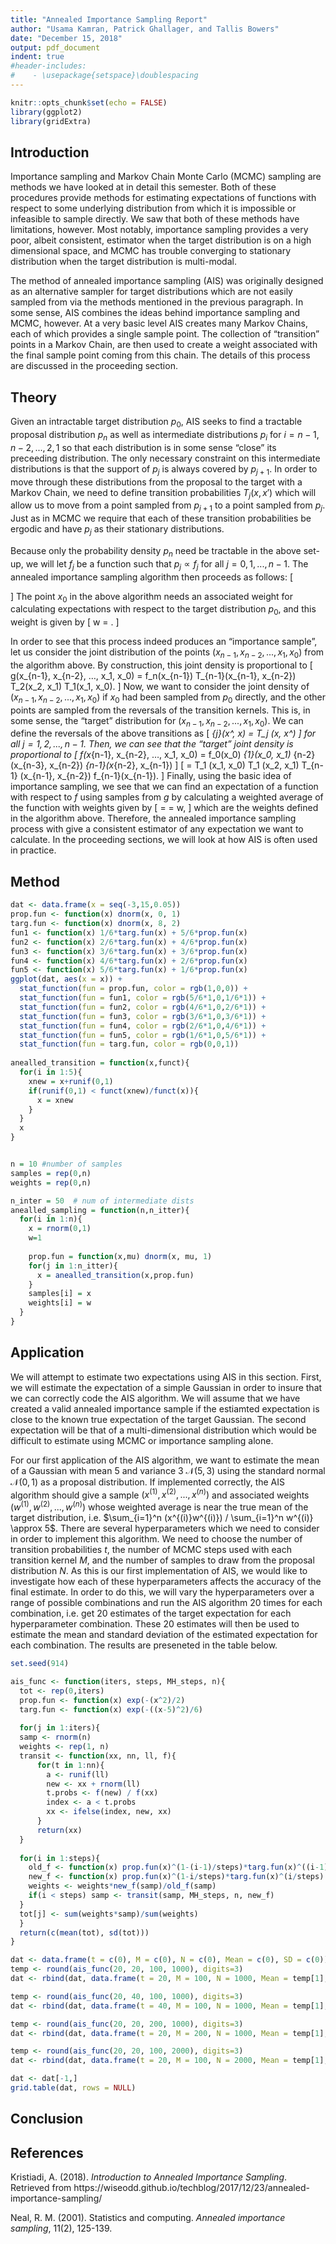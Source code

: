 ```yaml
---
title: "Annealed Importance Sampling Report"
author: "Usama Kamran, Patrick Ghallager, and Tallis Bowers"
date: "December 15, 2018"
output: pdf_document
indent: true
#header-includes:
#    - \usepackage{setspace}\doublespacing
---
```


```r
knitr::opts_chunk$set(echo = FALSE)
library(ggplot2)
library(gridExtra)
```

## Introduction

\indent\indent Importance sampling and Markov Chain Monte Carlo (MCMC) sampling are methods we have looked at in detail this semester. Both of these procedures provide methods for estimating expectations of functions with respect to some underlying distribution from which it is impossible or infeasible to sample directly.  We saw that both of these methods have limitations, however.  Most notably, importance sampling provides a very poor, albeit consistent, estimator when the target distribution is on a high dimensional space, and MCMC has trouble converging to stationary distribution when the target distribution is multi-modal.  

The method of annealed importance sampling (AIS) was originally designed as an alternative sampler for target distributions which are not easily sampled from via the methods mentioned in the previous paragraph. In some sense, AIS combines the ideas behind importance sampling and MCMC, however.  At a very basic level AIS creates many Markov Chains, each of which provides a single sample point.  The collection of "transition" points in a Markov Chain, are then used to create a weight associated with the final sample point coming from this chain.  The details of this process are discussed in the proceeding section.

## Theory

\indent\indent Given an intractable target distribution $p_0$, AIS seeks to find a tractable proposal distribution $p_n$ as well as intermediate distributions $p_i$ for $i=n-1, n-2, ..., 2,1$ so that each distribution is in some sense "close" its preceeding distribution. The only necessary constraint on this intermediate distributions is that the support of $p_j$ is always covered by $p_{j+1}$.  In order to move through these distributions from the proposal to the target with a Markov Chain, we need to define transition probabilities $T_j(x, x')$ which will allow us to move from a point sampled from $p_{j+1}$ to a point sampled from $p_j$. Just as in MCMC we require that each of these transition probabilities be ergodic and have $p_j$ as their stationary distributions. 

Because only the probability density $p_n$ need be tractable in the above set-up, we will let $f_j$ be a function such that $p_j \propto f_j$ for all $j=0,1,...,n-1$.  The annealed importance sampling algorithm then proceeds as follows:
\[
\begin{cases}
\mbox{Sample } x_{n-1} \mbox{ from } p_n(\cdot ) \\
\mbox{Sample } x_{n-2} \mbox{ from } T_{n-1}(x_{n-1}, \cdot ) \\
\vdots \\
\mbox{Sample } x_0 \mbox{ from } T_{1}(x_1, \cdot).
\end{cases}
\]
The point $x_0$ in the above algorithm needs an associated weight for calculating expectations with respect to the target distribution $p_0$, and this weight is given by
\[
w = \frac{f_{n-1}(x_{n-1})}{f_n(x_{n-1})} \frac{f_{n-2}(x_{n-2})}{f_{n-1}(x_{n-2})} \cdots \frac{f_{1}(x_{1})}{f_2(x_{1})} \frac{f_{0}(x_{0})}{f_1(x_{0})}.
\]

In order to see that this process indeed produces an "importance sample", let us consider the joint distribution of the points $(x_{n-1}, x_{n-2}, ..., x_1, x_0)$ from the algorithm above.  By construction, this joint density is proportional to
\[
g(x_{n-1}, x_{n-2}, ..., x_1, x_0) = f_n(x_{n-1}) T_{n-1}(x_{n-1}, x_{n-2}) \cdots T_2(x_2, x_1) T_1(x_1, x_0).
\]
Now, we want to consider the joint density of $(x_{n-1}, x_{n-2}, ..., x_1, x_0)$ if $x_0$ had been sampled from $p_0$ directly, and the other points are sampled from the reversals of the transition kernels.  This is, in some sense, the "target" distribution for $(x_{n-1}, x_{n-2}, ..., x_1, x_0)$.  We can define the reversals of the above transitions as
\[
\tilde{T}_{j}(x^*, x) = T_j (x, x^*) \frac{f_j(x)}{f_j (x^*)}
\]
for all $j = 1,2,...,n-1$.  Then, we can see that the "target" joint density is proportional to
\[
f(x_{n-1}, x_{n-2}, ..., x_1, x_0) = f_0(x_0) \tilde{T}_{1}(x_0, x_1) \cdots \tilde{T}_{n-2}(x_{n-3}, x_{n-2}) \tilde{T}_{n-1}(x_{n-2}, x_{n-1}) 
\]
\[
= \frac{f_0 (x_0)}{f_1 (x_0)} T_1 (x_1, x_0) \frac{f_1 (x_1)}{f_2 (x_1)} T_1 (x_2, x_1) \cdots \frac{f_{n-2} (x_{n-2})}{f_{n-1} (x_{n-2})} T_{n-1} (x_{n-1}, x_{n-2}) f_{n-1}(x_{n-1}).
\]
Finally, using the basic idea of importance sampling, we see that we can find an expectation of a function with respect to $f$ using samples from $g$ by calculating a weighted average of the function with weights given by
\[
\frac{f(x_{n-1}, x_{n-2}, ..., x_1, x_0)}{g(x_{n-1}, x_{n-2}, ..., x_1, x_0)} = \frac{f_{n-1}(x_{n-1})}{f_n(x_{n-1})} \frac{f_{n-2}(x_{n-2})}{f_{n-1}(x_{n-2})} \cdots \frac{f_{1}(x_{1})}{f_2(x_{1})} \frac{f_{0}(x_{0})}{f_1(x_{0})} = w,
\]
which are the weights defined in the algorithm above.  Therefore, the annealed importance sampling process with give a consistent estimator of any expectation we want to calculate.  In the proceeding sections, we will look at how AIS is often used in practice.


## Method

```r
dat <- data.frame(x = seq(-3,15,0.05))
prop.fun <- function(x) dnorm(x, 0, 1)
targ.fun <- function(x) dnorm(x, 8, 2)
fun1 <- function(x) 1/6*targ.fun(x) + 5/6*prop.fun(x)
fun2 <- function(x) 2/6*targ.fun(x) + 4/6*prop.fun(x)
fun3 <- function(x) 3/6*targ.fun(x) + 3/6*prop.fun(x)
fun4 <- function(x) 4/6*targ.fun(x) + 2/6*prop.fun(x)
fun5 <- function(x) 5/6*targ.fun(x) + 1/6*prop.fun(x)
ggplot(dat, aes(x = x)) + 
  stat_function(fun = prop.fun, color = rgb(1,0,0)) +
  stat_function(fun = fun1, color = rgb(5/6*1,0,1/6*1)) +
  stat_function(fun = fun2, color = rgb(4/6*1,0,2/6*1)) +
  stat_function(fun = fun3, color = rgb(3/6*1,0,3/6*1)) +
  stat_function(fun = fun4, color = rgb(2/6*1,0,4/6*1)) +
  stat_function(fun = fun5, color = rgb(1/6*1,0,5/6*1)) +
  stat_function(fun = targ.fun, color = rgb(0,0,1))
  
anealled_transition = function(x,funct){
  for(i in 1:5){
    xnew = x+runif(0,1)
    if(runif(0,1) < funct(xnew)/funct(x)){
      x = xnew
    }
  }
  x
}


n = 10 #number of samples
samples = rep(0,n)
weights = rep(0,n)

n_inter = 50  # num of intermediate dists
anealled_sampling = function(n,n_itter){
  for(i in 1:n){
    x = rnorm(0,1)
    w=1
    
    prop.fun = function(x,mu) dnorm(x, mu, 1)
    for(j in 1:n_itter){
      x = anealled_transition(x,prop.fun)
    }
    samples[i] = x
    weights[i] = w
  }
}
```

## Application

\indent\indent We will attempt to estimate two expectations using AIS in this section. First, we will estimate the expectation of a simple Gaussian in order to insure that we can correctly code the AIS algorithm.  We will assume that we have created a valid annealed importance sample if the estiamted expectation is close to the known true expectation of the target Gaussian.  The second expectation will be that of a multi-dimensional distribution which would be difficult to estimate using MCMC or importance sampling alone.

For our first application of the AIS algorithm, we want to estimate the mean of a Gaussian with mean 5 and variance 3 $\mathcal{N}(5,3)$ using the standard normal $\mathcal{N}(0,1)$ as a proposal distribution.  If implemented correctly, the AIS algorithm should give a sample $(x^{(1)}, x^{(2)}, ..., x^{(n)})$ and associated weights $(w^{(1)}, w^{(2)}, ..., w^{(n)})$ whose weighted average is near the true mean of the target distribution, i.e. $\sum_{i=1}^n (x^{(i)}w^{(i)}) / \sum_{i=1}^n w^{(i)} \approx 5$.  There are several hyperparameters which we need to consider in order to implement this algorithm.  We need to choose the number of transition probabilities $t$, the number of MCMC steps used with each transition kernel $M$, and the number of samples to draw from the proposal distribution $N$.  As this is our first implementation of AIS, we would like to investigate how each of these hyperparameters affects the accuracy of the final estimate.  In order to do this, we will vary the hyperparameters over a range of possible combinations and run the AIS algorithm 20 times for each combination, i.e. get 20 estimates of the target expectation for each hyperparameter combination.  These 20 estimates will then be used to estimate the mean and standard deviation of the estimated expectation for each combination.  The results are preseneted in the table below.

```r
set.seed(914)

ais_func <- function(iters, steps, MH_steps, n){
  tot <- rep(0,iters)
  prop.fun <- function(x) exp(-(x^2)/2)
  targ.fun <- function(x) exp(-((x-5)^2)/6)
  
  for(j in 1:iters){
  samp <- rnorm(n)
  weights <- rep(1, n)
  transit <- function(xx, nn, ll, f){
      for(t in 1:nn){
        a <- runif(ll)
        new <- xx + rnorm(ll)
        t.probs <- f(new) / f(xx)
        index <- a < t.probs
        xx <- ifelse(index, new, xx)
      }
      return(xx)
  }
  
  for(i in 1:steps){
    old_f <- function(x) prop.fun(x)^(1-(i-1)/steps)*targ.fun(x)^((i-1)/steps)
    new_f <- function(x) prop.fun(x)^(1-i/steps)*targ.fun(x)^(i/steps)
    weights <- weights*new_f(samp)/old_f(samp)
    if(i < steps) samp <- transit(samp, MH_steps, n, new_f)
  }
  tot[j] <- sum(weights*samp)/sum(weights)
  }
  return(c(mean(tot), sd(tot)))
}

dat <- data.frame(t = c(0), M = c(0), N = c(0), Mean = c(0), SD = c(0))
temp <- round(ais_func(20, 20, 100, 1000), digits=3)
dat <- rbind(dat, data.frame(t = 20, M = 100, N = 1000, Mean = temp[1], SD = temp[2]))

temp <- round(ais_func(20, 40, 100, 1000), digits=3)
dat <- rbind(dat, data.frame(t = 40, M = 100, N = 1000, Mean = temp[1], SD = temp[2]))

temp <- round(ais_func(20, 20, 200, 1000), digits=3)
dat <- rbind(dat, data.frame(t = 20, M = 200, N = 1000, Mean = temp[1], SD = temp[2]))

temp <- round(ais_func(20, 20, 100, 2000), digits=3)
dat <- rbind(dat, data.frame(t = 20, M = 100, N = 2000, Mean = temp[1], SD = temp[2]))

dat <- dat[-1,]
grid.table(dat, rows = NULL)
```


## Conclusion

## References

Kristiadi, A. (2018). *Introduction to Annealed Importance Sampling*. Retrieved from https://wiseodd.github.io/techblog/2017/12/23/annealed-importance-sampling/

Neal, R. M. (2001). Statistics and computing. *Annealed importance sampling*, 11(2), 125-139.
